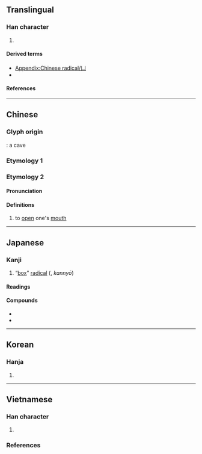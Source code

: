 {{also|ㄩ}}
{{character info}}
{{character info|⼐}}
{{character info|0x2F81D}}
==Translingual==
{{stroke order|type=animate}}

===Han character===
{{Han char|rn=17|rad=凵|as=00|sn=2|four=22770|canj=VL,XVL|ids=⿰𠃊丨}}

# {{mul-kangxi radical-def}}

====Derived terms====
* [[Appendix:Chinese radical/凵]]
* {{l|mul|[[㧄]], [[𡗖]], [[𡰮]], [[𡴳]], [[𡉆]], [[㚎]], [[𭖛]], [[𡨑]], [[山]], [[𬼈]], [[𠙻]], [[𰢵]], [[𨊥]], [[屮]], [[𡳾]], [[𫧋]], [[齒]]([[歯]],[[齿]]), [[𠶑]], [[襾]], [[㐪]]}}

====References====
{{Han ref|kx=0134.390|dkj=01800|dj=0300.250|hdz=10306.150|uh=51F5}}

----

==Chinese==
{{zh-forms}}

===Glyph origin===
{{Han etym}}
{{liushu|p}}: a cave

===Etymology 1===
{{zh-see|坎|a}}

===Etymology 2===

====Pronunciation====
{{zh-pron
|m=qiǎn
|mc=y
|oc=y
|ma=
|cat=v
}}

====Definitions====
{{zh-hanzi}}

# {{zh-obsolete}} to [[open]] one's [[mouth]]

----

==Japanese==

===Kanji===
{{ja-kanji|grade=|rs=凵00}}

# “[[box]]” [[radical]] ({{ja-l|凵繞}}, ''kannyō'')

====Readings====
{{ja-readings
|goon=こん<こん<こむ
|kanon=けん<けん<けむ
|kanyoon=かん
}}

====Compounds====
* {{ja-r|凵%構え|かん%-がまえ}}
* {{ja-r|凵%繞|かん%にょう}}

----

==Korean==

===Hanja===
{{ko-hanja|감}}

# {{rfdef|ko|sort=凵00}}

----

==Vietnamese==

===Han character===
{{vi-readings|rs=凵00
|hanviet=khảm-gdhn;bonet;genibrel
|phienthiet=苦感 khổ cảm
}}

# {{han tu form of|khảm|[[receptacle]]; an [[open]] [[aperture]]}}

===References===
<references/>

[[Category:CJKV radicals| ]]